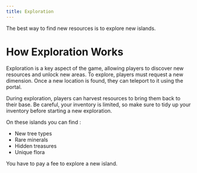```yaml
---
title: Exploration
---
```


The best way to find new resources is to explore new islands.

# How Exploration Works

Exploration is a key aspect of the game, allowing players to discover new resources and unlock new areas. To explore, players must request a new dimension. Once a new location is found, they can teleport to it using the portal.

During exploration, players can harvest resources to bring them back to their base. Be careful, your inventory is limited, so make sure to tidy up your inventory before starting a new exploration.

On these islands you can find :
- New tree types
- Rare minerals
- Hidden treasures
- Unique flora

You have to pay a fee to explore a new island.
